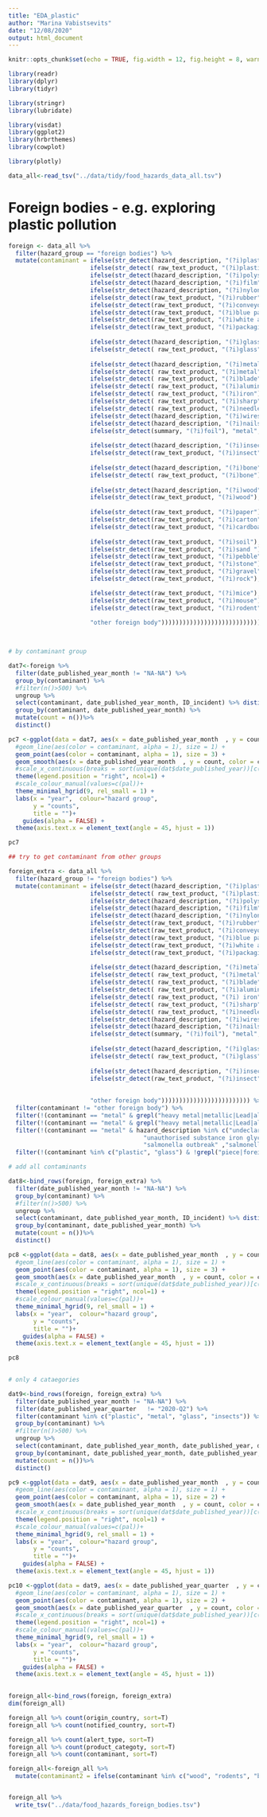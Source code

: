 ```yaml
---
title: "EDA_plastic"
author: "Marina Vabistsevits"
date: "12/08/2020"
output: html_document
---
```


```r
knitr::opts_chunk$set(echo = TRUE, fig.width = 12, fig.height = 8, warning = F, message = F)

library(readr)
library(dplyr)
library(tidyr)

library(stringr)
library(lubridate)

library(visdat)
library(ggplot2)
library(hrbrthemes)
library(cowplot)

library(plotly)

```


```r
data_all<-read_tsv("../data/tidy/food_hazards_data_all.tsv")
```


# Foreign bodies - e.g. exploring plastic pollution

```r

foreign <- data_all %>% 
  filter(hazard_group == "foreign bodies") %>% 
  mutate(contaminant = ifelse(str_detect(hazard_description, "(?i)plastic"), "plastic",
                       ifelse(str_detect( raw_text_product, "(?i)plastic"), "plastic", 
                       ifelse(str_detect(hazard_description, "(?i)polystyrene"), "plastic", 
                       ifelse(str_detect(hazard_description, "(?i)film"), "plastic",    
                       ifelse(str_detect(hazard_description, "(?i)nylon"), "plastic",  
                       ifelse(str_detect(raw_text_product, "(?i)rubber"), "plastic",
                       ifelse(str_detect(raw_text_product, "(?i)conveyor belt"), "plastic",
                       ifelse(str_detect(raw_text_product, "(?i)blue particles"), "plastic",
                       ifelse(str_detect(raw_text_product, "(?i)white and blue"), "plastic",
                       ifelse(str_detect(raw_text_product, "(?i)packaging tape"), "plastic",
                              
                       ifelse(str_detect(hazard_description, "(?i)glass"), "glass", 
                       ifelse(str_detect( raw_text_product, "(?i)glass"), "glass",
                              
                       ifelse(str_detect(hazard_description, "(?i)metal"), "metal", 
                       ifelse(str_detect( raw_text_product, "(?i)metal"), "metal",
                       ifelse(str_detect( raw_text_product, "(?i)blade"), "metal",
                       ifelse(str_detect( raw_text_product, "(?i)aluminum"), "metal",
                       ifelse(str_detect( raw_text_product, "(?i)iron"), "metal",
                       ifelse(str_detect( raw_text_product, "(?i)sharp"), "metal",
                       ifelse(str_detect( raw_text_product, "(?i)needle"), "metal",
                       ifelse(str_detect(hazard_description, "(?i)wires"), "metal",   
                       ifelse(str_detect(hazard_description, "(?i)nails"), "metal",   
                       ifelse(str_detect(summary, "(?i)foil"), "metal",   
                              
                       ifelse(str_detect(hazard_description, "(?i)insect"), "insects",  
                       ifelse(str_detect(raw_text_product, "(?i)insect"), "insects",  
                              
                       ifelse(str_detect(hazard_description, "(?i)bone"), "bone", 
                       ifelse(str_detect( raw_text_product, "(?i)bone"), "bone",
                              
                       ifelse(str_detect(hazard_description, "(?i)wood"), "wood",  
                       ifelse(str_detect(raw_text_product, "(?i)wood"), "wood",    
                              
                       ifelse(str_detect(raw_text_product, "(?i)paper"), "paper", 
                       ifelse(str_detect(raw_text_product, "(?i)carton"), "paper", 
                       ifelse(str_detect(raw_text_product, "(?i)cardboard"), "paper",  
                              
                       ifelse(str_detect(raw_text_product, "(?i)soil"), "stones or soil", 
                       ifelse(str_detect(raw_text_product, "(?i)sand "), "stones or soil", 
                       ifelse(str_detect(raw_text_product, "(?i)pebble"), "stones or soil",   
                       ifelse(str_detect(raw_text_product, "(?i)stone"), "stones or soil", 
                       ifelse(str_detect(raw_text_product, "(?i)gravel"), "stones or soil", 
                       ifelse(str_detect(raw_text_product, "(?i)rock"), "stones or soil", 

                       ifelse(str_detect(raw_text_product, "(?i)mice"), "rodents",           
                       ifelse(str_detect(raw_text_product, "(?i)mouse"), "rodents",   
                       ifelse(str_detect(raw_text_product, "(?i)rodent"), "rodents",  
                              
                       "other foreign body")))))))))))))))))))))))))))))))))))))))))

                       
```



```r
# by contaminant group

dat7<-foreign %>% 
  filter(date_published_year_month != "NA-NA") %>% 
  group_by(contaminant) %>%
  #filter(n()>500) %>% 
  ungroup %>% 
  select(contaminant, date_published_year_month, ID_incident) %>% distinct() %>% 
  group_by(contaminant, date_published_year_month) %>% 
  mutate(count = n())%>%
  distinct() 

pc7 <-ggplot(data = dat7, aes(x = date_published_year_month  , y = count, group = contaminant)) +
  #geom_line(aes(color = contaminant, alpha = 1), size = 1) +
  geom_point(aes(color = contaminant, alpha = 1), size = 3) +
  geom_smooth(aes(x = date_published_year_month  , y = count, color = contaminant))+
  #scale_x_continuous(breaks = sort(unique(dat$date_published_year))[c(TRUE, FALSE)]  )+
  theme(legend.position = "right", ncol=1) +
  #scale_colour_manual(values=c(pal))+
  theme_minimal_hgrid(9, rel_small = 1) +
  labs(x = "year",  colour="hazard group",
       y = "counts",
       title = "")+
    guides(alpha = FALSE) +
  theme(axis.text.x = element_text(angle = 45, hjust = 1))

pc7
```


```r
## try to get contaminant from other groups

foreign_extra <- data_all %>% 
  filter(hazard_group != "foreign bodies") %>% 
  mutate(contaminant = ifelse(str_detect(hazard_description, "(?i)plastic"), "plastic",
                       ifelse(str_detect( raw_text_product, "(?i)plastic"), "plastic", 
                       ifelse(str_detect(hazard_description, "(?i)polystyrene"), "plastic", 
                       ifelse(str_detect(hazard_description, "(?i)film"), "plastic",    
                       ifelse(str_detect(hazard_description, "(?i)nylon"), "plastic",  
                       ifelse(str_detect(raw_text_product, "(?i)rubber"), "plastic",
                       ifelse(str_detect(raw_text_product, "(?i)conveyor belt"), "plastic",
                       ifelse(str_detect(raw_text_product, "(?i)blue particles"), "plastic",
                       ifelse(str_detect(raw_text_product, "(?i)white and blue"), "plastic",
                       ifelse(str_detect(raw_text_product, "(?i)packaging tape"), "plastic",
                              
                       ifelse(str_detect(hazard_description, "(?i)metal"), "metal", 
                       ifelse(str_detect( raw_text_product, "(?i)metal"), "metal",
                       ifelse(str_detect( raw_text_product, "(?i)blade"), "metal",
                       ifelse(str_detect( raw_text_product, "(?i)aluminum"), "metal",
                       ifelse(str_detect( raw_text_product, "(?i) iron"), "metal",
                       ifelse(str_detect( raw_text_product, "(?i)sharp"), "metal",
                       ifelse(str_detect( raw_text_product, "(?i)needle"), "metal",
                       ifelse(str_detect(hazard_description, "(?i)wires"), "metal",   
                       ifelse(str_detect(hazard_description, "(?i)nails"), "metal",   
                       ifelse(str_detect(summary, "(?i)foil"), "metal",   
                              
                       ifelse(str_detect(hazard_description, "(?i)glass"), "glass", 
                       ifelse(str_detect( raw_text_product, "(?i)glass"), "glass",      
                              
                       ifelse(str_detect(hazard_description, "(?i)insect"), "insects",  
                       ifelse(str_detect(raw_text_product, "(?i)insect"), "insects",  
                      
                              
                       "other foreign body"))))))))))))))))))))))))) %>% 
  filter(contaminant != "other foreign body") %>% 
  filter(!(contaminant == "metal" & grepl("heavy metal|metallic|Lead|alkaloid|metalaxyl", raw_text_product, ignore.case = T))) %>% 
  filter(!(contaminant == "metal" & grepl("heavy metal|metallic|Lead|alkaloid", summary, ignore.case = T))) %>% 
  filter(!(contaminant == "metal" & hazard_description %in% c("undeclared peanut", "unauthorised substance magnesium", 
                                      "unauthorised substance iron glycinate chelate", "too high content of iron",
                                      "salmonella outbreak" ,"salmonella spp sticks", "copper", "undesignated additive"))) %>% 
  filter(!(contaminant %in% c("plastic", "glass") & !grepl("piece|foreign|extraneous|find|bits|particle|plastic in", raw_text_product, ignore.case = T)))


```


```r
# add all contaminants

dat8<-bind_rows(foreign, foreign_extra) %>% 
  filter(date_published_year_month != "NA-NA") %>% 
  group_by(contaminant) %>%
  #filter(n()>500) %>% 
  ungroup %>% 
  select(contaminant, date_published_year_month, ID_incident) %>% distinct() %>% 
  group_by(contaminant, date_published_year_month) %>% 
  mutate(count = n())%>%
  distinct() 

pc8 <-ggplot(data = dat8, aes(x = date_published_year_month  , y = count, group = contaminant)) +
  #geom_line(aes(color = contaminant, alpha = 1), size = 1) +
  geom_point(aes(color = contaminant, alpha = 1), size = 3) +
  geom_smooth(aes(x = date_published_year_month  , y = count, color = contaminant))+
  #scale_x_continuous(breaks = sort(unique(dat$date_published_year))[c(TRUE, FALSE)]  )+
  theme(legend.position = "right", ncol=1) +
  #scale_colour_manual(values=c(pal))+
  theme_minimal_hgrid(9, rel_small = 1) +
  labs(x = "year",  colour="hazard group",
       y = "counts",
       title = "")+
    guides(alpha = FALSE) +
  theme(axis.text.x = element_text(angle = 45, hjust = 1))

pc8
  
```

```r
# only 4 cataegories

dat9<-bind_rows(foreign, foreign_extra) %>% 
  filter(date_published_year_month != "NA-NA") %>% 
  filter(date_published_year_quarter   != "2020-Q2") %>% 
  filter(contaminant %in% c("plastic", "metal", "glass", "insects")) %>% 
  group_by(contaminant) %>%
  #filter(n()>500) %>% 
  ungroup %>% 
  select(contaminant, date_published_year_month, date_published_year, date_published_year_quarter, ID_incident) %>% distinct() %>% 
  group_by(contaminant, date_published_year_month, date_published_year, date_published_year_quarter) %>% 
  mutate(count = n())%>%
  distinct() 

pc9 <-ggplot(data = dat9, aes(x = date_published_year_month  , y = count, group = contaminant)) +
  #geom_line(aes(color = contaminant, alpha = 1), size = 1) +
  geom_point(aes(color = contaminant, alpha = 1), size = 2) +
  geom_smooth(aes(x = date_published_year_month  , y = count, color = contaminant))+
  #scale_x_continuous(breaks = sort(unique(dat$date_published_year))[c(TRUE, FALSE)]  )+
  theme(legend.position = "right", ncol=1) +
  #scale_colour_manual(values=c(pal))+
  theme_minimal_hgrid(9, rel_small = 1) +
  labs(x = "year",  colour="hazard group",
       y = "counts",
       title = "")+
    guides(alpha = FALSE) +
  theme(axis.text.x = element_text(angle = 45, hjust = 1))

pc10 <-ggplot(data = dat9, aes(x = date_published_year_quarter  , y = count, group = contaminant)) +
  #geom_line(aes(color = contaminant, alpha = 1), size = 1) +
  geom_point(aes(color = contaminant, alpha = 1), size = 2) +
  geom_smooth(aes(x = date_published_year_quarter  , y = count, color = contaminant))+
  #scale_x_continuous(breaks = sort(unique(dat$date_published_year))[c(TRUE, FALSE)]  )+
  theme(legend.position = "right", ncol=1) +
  #scale_colour_manual(values=c(pal))+
  theme_minimal_hgrid(9, rel_small = 1) +
  labs(x = "year",  colour="hazard group",
       y = "counts",
       title = "")+
    guides(alpha = FALSE) +
  theme(axis.text.x = element_text(angle = 45, hjust = 1))
  
```

```r
foreign_all<-bind_rows(foreign, foreign_extra) 
dim(foreign_all)

foreign_all %>% count(origin_country, sort=T)
foreign_all %>% count(notified_country, sort=T)

```

```r
foreign_all %>% count(alert_type, sort=T)
foreign_all %>% count(product_categoty, sort=T)
foreign_all %>% count(contaminant, sort=T)

foreign_all<-foreign_all %>%
  mutate(contaminant2 = ifelse(contaminant %in% c("wood", "rodents", "bone","stones or soil", "paper"), "other foreign body", contaminant))


foreign_all %>% 
  write_tsv("../data/food_hazards_foreign_bodies.tsv")

```



